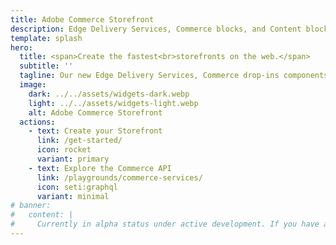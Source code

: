 ```yaml
---
title: Adobe Commerce Storefront
description: Edge Delivery Services, Commerce blocks, and Content blocks define the new Adobe Commerce Storefront.
template: splash
hero:
  title: <span>Create the fastest<br>storefronts on the web.</span>
  subtitle: ''
  tagline: Our new Edge Delivery Services, Commerce drop-ins components, and Content blocks are now combined to create the fastest shops on the web. Find out how they can work for you.
  image:
    dark: ../../assets/widgets-dark.webp
    light: ../../assets/widgets-light.webp
    alt: Adobe Commerce Storefront
  actions:
    - text: Create your Storefront
      link: /get-started/
      icon: rocket
      variant: primary
    - text: Explore the Commerce API
      link: /playgrounds/commerce-services/
      icon: seti:graphql
      variant: minimal
# banner:
#   content: |
#     Currently in alpha status under active development. If you have any questions, please visit our href="https://discord.gg/xxVR2R3rRn"> Edge Delivery Discord server</a>.
---
```



<CardGrid>
  <LinkCard
    icon="commerce"
    title="Create your storefront"
    description="Give us 20 minutes, we'll give you the foundation for your next storefront."
    link="/get-started/"
  />
  <LinkCard
    icon="seti:graphql"
    title="Explore the Commerce API"
    description="Use our GraphQL playground to explore our Commerce API with predefined and custom queries."
    link="/playgrounds/commerce-services/"
  />
  <LinkCard
    icon="seti:plan"
    title="Plan your project"
    description="Follow our step-by-step guide to plan, build, optimize, and deploy your storefront project efficiently."
    link="/docs/discovery/"
  />
  <LinkCard
    icon="seti:json"
    title="Build with drop-in components"
    description="Discover how our drop-in components can enhance your storefront's performance and flexibility."
    link="/docs/dropins/all/introduction/"
  />
</CardGrid>
